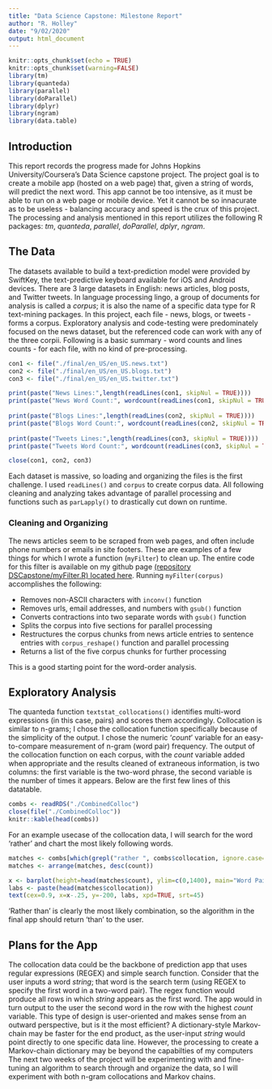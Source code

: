 ```yaml
---
title: "Data Science Capstone: Milestone Report"
author: "R. Holley"
date: "9/02/2020"
output: html_document
---
```


```r
knitr::opts_chunk$set(echo = TRUE)
knitr::opts_chunk$set(warning=FALSE)
library(tm)
library(quanteda)
library(parallel)
library(doParallel)
library(dplyr)
library(ngram)
library(data.table)
```

## Introduction

This report records the progress made for Johns Hopkins University/Coursera's Data Science capstone project. The project goal is to create a mobile app (hosted on a web page) that, given a string of words, will predict the next word. This app cannot be too intensive, as it must be able to run on a web page or mobile device. Yet it cannot be so innacurate as to be useless - balancing accuracy and speed is the crux of this project. The processing and analysis mentioned in this report utilizes the following R packages: *tm*, *quanteda*, *parallel*, *doParallel*, *dplyr*, *ngram*.

## The Data

The datasets available to build a text-prediction model were provided by SwiftKey, the text-predictive keyboard available for iOS and Android devices. There are 3 large datasets in English: news articles, blog posts, and Twitter tweets. In language processing lingo, a group of documents for analysis is called a *corpus*; it is also the name of a specific data type for R text-mining packages. In this project, each file - news, blogs, or tweets - forms a corpus. Exploratory analysis and code-testing were predominately focused on the news dataset, but the referenced code can work with any of the three corpii. Following is a basic summary - word counts and lines counts - for each file, with no kind of pre-processing.

```r
con1 <- file("./final/en_US/en_US.news.txt")
con2 <- file("./final/en_US/en_US.blogs.txt")
con3 <- file("./final/en_US/en_US.twitter.txt")

print(paste("News Lines:",length(readLines(con1, skipNul = TRUE))))
print(paste("News Word Count:", wordcount(readLines(con1, skipNul = TRUE))))
      
print(paste("Blogs Lines:",length(readLines(con2, skipNul = TRUE))))
print(paste("Blogs Word Count:", wordcount(readLines(con2, skipNul = TRUE))))
      
print(paste("Tweets Lines:",length(readLines(con3, skipNul = TRUE))))
print(paste("Tweets Word Count:", wordcount(readLines(con3, skipNul = TRUE))))

close(con1, con2, con3)
```

Each dataset is massive, so loading and organizing the files is the first challenge. I used `readLines()` and `corpus` to create corpus data. All following cleaning and analyzing takes advantage of parallel processing and functions such as `parLapply()` to drastically cut down on runtime.

### Cleaning and Organizing

The news articles seem to be scraped from web pages, and often include phone numbers or emails in site footers. These are examples of a few things for which I wrote a function (`myFilter`) to clean up. The entire code for this filter is available on my github page [(repository DSCapstone/myFilter.R) located here](https://github.com/MementoMakoMori/DSCapstone/blob/master/myFilter.R). Running `myFilter(corpus)` accomplishes the following:

* Removes non-ASCII characters with `inconv()` function
* Removes urls, email addresses, and numbers with `gsub()` function
* Converts contractions into two separate words with `gsub()` function
* Splits the corpus into five sections for parallel processing
* Restructures the corpus chunks from news article entries to sentence entries with `corpus_reshape()` function and parallel processing
* Returns a list of the five corpus chunks for further processing

This is a good starting point for the word-order analysis.

## Exploratory Analysis

The quanteda function `textstat_collocations()` identifies multi-word expressions (in this case, pairs) and scores them accordingly. Collocation is similar to n-grams; I chose the collocation function specifically because of the simplicity of the output. I chose the numeric '*count*' variable for an easy-to-compare measurement of n-gram (word pair) frequency. The output of the collocation function on each corpus, with the *count* variable added when appropriate and the results cleaned of extraneous information, is two columns: the first variable is the two-word phrase, the second variable is the number of times it appears. Below are the first few lines of this datatable.

```r
combs <- readRDS("./CombinedColloc")
close(file("./CombinedColloc"))
knitr::kable(head(combs))
```

For an example usecase of the collocation data, I will search for the word 'rather' and chart the most likely following words.

```r
matches <- combs[which(grepl("rather ", combs$collocation, ignore.case=TRUE))]
matches <- arrange(matches, desc(count))

x <- barplot(height=head(matches$count), ylim=c(0,1400), main="Word Pairs Example: 'Rather'")
labs <- paste(head(matches$collocation))
text(cex=0.9, x=x-.25, y=-200, labs, xpd=TRUE, srt=45)
```

'Rather than' is clearly the most likely combination, so the algorithm in the final app should return 'than' to the user.

## Plans for the App

The collocation data could be the backbone of prediction app that uses regular expressions (REGEX) and simple search function. Consider that the user inputs a word *string*; that word is the search term (using REGEX to specify the first word in a two-word pair). The regex function would produce all rows in which *string* appears as the first word. The app would in turn output to the user the second word in the row with the highest *count* variable. This type of design is user-oriented and makes sense from an outward perspective, but is it the most efficient? A dictionary-style Markov-chain may be faster for the end product, as the user-input *string* would point directly to one specific data line. However, the processing to create a Markov-chain dictionary may be beyond the capabilties of my computers The next two weeks of the project will be experimenting with and fine-tuning an algorithm to search through and organize the data, so I will experiment with both n-gram collocations and Markov chains.


